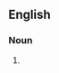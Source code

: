 {{also|market places}}

==English==

===Noun===
{{head|en|noun plural form}}

# {{plural of|marketplace|lang=en}}
